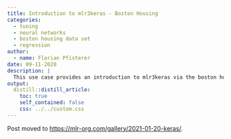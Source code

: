 ```yaml
---
title: Introduction to mlr3keras - Boston Housing
categories:
  - tuning
  - neural networks
  - boston housing data set
  - regression
author:
  - name: Florian Pfisterer
date: 09-11-2020
description: |
  This use case provides an introduction to mlr3keras via the boston housing dataset.
output:
  distill::distill_article:
    toc: true
    self_contained: false
    css: ../../custom.css
---
```


Post moved to [https://mlr-org.com/gallery/2021-01-20-keras/](mlr-org.com/gallery/2021-01-20-keras/).

